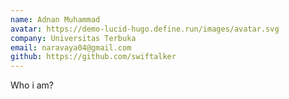 ---
name: Adnan Muhammad
avatar: https://demo-lucid-hugo.define.run/images/avatar.svg
company: Universitas Terbuka
email: naravaya04@gmail.com
github: https://github.com/swiftalker
---

Who i am?